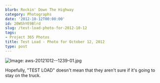 ```yaml
---
blurb: Rockin' Down The Highway
category: Photographs
date: '2012-10-12T00:00:00'
id: 20WShYE9Blrd
slug: /test-load-photo-for-2012-10-12
tags:
- Project 365 Photos
title: Test Load - Photo for October 12, 2012
type: post
---
```


![Image: aws-20121012--1239-01.jpg](/aws-20121012--1239-01.jpg)

Hopefully, "TEST LOAD" doesn't mean that they aren't sure if it's going to stay on the truck.
